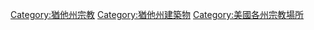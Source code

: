 [[Category:猶他州宗教|Category:猶他州宗教]]
[[Category:猶他州建築物|Category:猶他州建築物]]
[[Category:美國各州宗教場所|Category:美國各州宗教場所]]